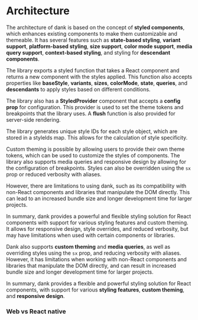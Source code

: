 
<Meta title="advanced/Architecture" />

# Architecture

The architecture of dank is based on the concept of **styled components**, which enhances existing components to make them customizable and themeable. It has several features such as **state-based styling**, **variant support**, **platform-based styling**, **size support**, **color mode support**, **media query support**, **context-based styling**, and styling for **descendant components**.

The library exports a styled function that takes a React component and returns a new component with the styles applied. This function also accepts properties like **baseStyle**, **variants**, **sizes**, **colorMode**, **state**, **queries**, and **descendants** to apply styles based on different conditions.

The library also has a **StyledProvider** component that accepts a **config prop** for configuration. This provider is used to set the theme tokens and breakpoints that the library uses. A **flush** function is also provided for server-side rendering.

The library generates unique style IDs for each style object, which are stored in a styleIds map. This allows for the calculation of style specificity.

Custom theming is possible by allowing users to provide their own theme tokens, which can be used to customize the styles of components. The library also supports media queries and responsive design by allowing for the configuration of breakpoints. Styles can also be overridden using the `sx` prop or reduced verbosity with aliases.

However, there are limitations to using dank, such as its compatibility with non-React components and libraries that manipulate the DOM directly. This can lead to an increased bundle size and longer development time for larger projects.

In summary, dank provides a powerful and flexible styling solution for React components with support for various styling features and custom theming. It allows for responsive design, style overrides, and reduced verbosity, but may have limitations when used with certain components or libraries.

Dank also supports **custom theming** and **media queries**, as well as overriding styles using the `sx` prop, and reducing verbosity with aliases. However, it has limitations when working with non-React components and libraries that manipulate the DOM directly, and can result in increased bundle size and longer development time for larger projects.

In summary, dank provides a flexible and powerful styling solution for React components, with support for various **styling features**, **custom theming**, and **responsive design**.

### Web vs React native
